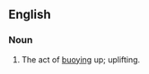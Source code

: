 ==English==

===Noun===
{{en-noun|-}}

# {{lb|en|rare}} The act of [[buoying]] up; uplifting.
#: {{rfquotek|en|Samuel Taylor Coleridge}}